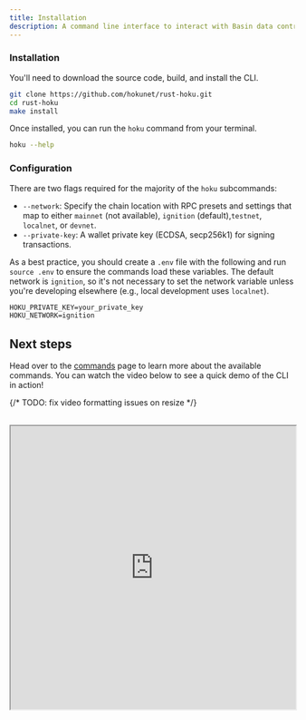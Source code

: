 ```yaml
---
title: Installation
description: A command line interface to interact with Basin data contracts and accounts.
---
```



<Steps>

### Installation

You'll need to download the source code, build, and install the CLI.

```sh
git clone https://github.com/hokunet/rust-hoku.git
cd rust-hoku
make install
```

Once installed, you can run the `hoku` command from your terminal.

```sh
hoku --help
```

### Configuration

There are two flags required for the majority of the `hoku` subcommands:

- `--network`: Specify the chain location with RPC presets and settings that map to either `mainnet`
  (not available), `ignition` (default),`testnet`, `localnet`, or `devnet`.
- `--private-key`: A wallet private key (ECDSA, secp256k1) for signing transactions.

As a best practice, you should create a `.env` file with the following and run `source .env` to
ensure the commands load these variables. The default network is `ignition`, so it's not necessary
to set the network variable unless you're developing elsewhere (e.g., local development uses
`localnet`).

```txt filename=".env"
HOKU_PRIVATE_KEY=your_private_key
HOKU_NETWORK=ignition
```

</Steps>

## Next steps

Head over to the [commands](/object-storage/cli/commands) page to learn more about the available
commands. You can watch the video below to see a quick demo of the CLI in action!

{/* TODO: fix video formatting issues on resize */}

<div className="w-full">
  <br />
  <iframe
    className="w-full aspect-video"
    width="100%"
    height="500px"
    title="Basin CLI"
    src="https://drive.google.com/file/d/1_O3dwQsDrxarZcecwWhcbPEIgGKBR7Lk/preview"
    allow="accelerometer; autoplay; clipboard-write; encrypted-media; gyroscope; picture-in-picture"
    allowFullScreen
  />
</div>
